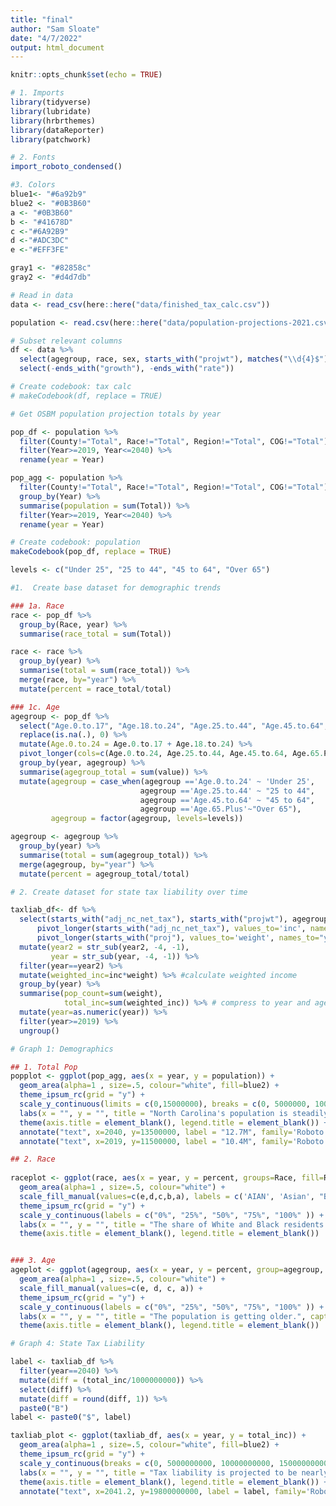 ```yaml
---
title: "final"
author: "Sam Sloate"
date: "4/7/2022"
output: html_document
---
```


```r
knitr::opts_chunk$set(echo = TRUE)

# 1. Imports
library(tidyverse)
library(lubridate)
library(hrbrthemes)
library(dataReporter)
library(patchwork)

# 2. Fonts
import_roboto_condensed()

#3. Colors
blue1<- "#6a92b9"
blue2 <- "#0B3B60"
a <- "#0B3B60"
b <- "#41678D"
c <-"#6A92B9"
d <-"#ADC3DC"
e <-"#EFF3FE"

gray1 <- "#82858c"
gray2 <- "#d4d7db"

```


```r

# Read in data
data <- read_csv(here::here("data/finished_tax_calc.csv"))

population <- read.csv(here::here("data/population-projections-2021.csv"), sep=";")

# Subset relevant columns
df <- data %>%
  select(agegroup, race, sex, starts_with("projwt"), matches("\\d{4}$")) %>%
  select(-ends_with("growth"), -ends_with("rate"))

# Create codebook: tax calc
# makeCodebook(df, replace = TRUE)


```

``` r

# Get OSBM population projection totals by year

pop_df <- population %>% 
  filter(County!="Total", Race!="Total", Region!="Total", COG!="Total") %>% 
  filter(Year>=2019, Year<=2040) %>% 
  rename(year = Year)

pop_agg <- population %>% 
  filter(County!="Total", Race!="Total", Region!="Total", COG!="Total") %>% 
  group_by(Year) %>% 
  summarise(population = sum(Total)) %>% 
  filter(Year>=2019, Year<=2040) %>% 
  rename(year = Year)

# Create codebook: population
makeCodebook(pop_df, replace = TRUE)

```


```r

levels <- c("Under 25", "25 to 44", "45 to 64", "Over 65")

#1.  Create base dataset for demographic trends

### 1a. Race
race <- pop_df %>% 
  group_by(Race, year) %>% 
  summarise(race_total = sum(Total))

race <- race %>% 
  group_by(year) %>% 
  summarise(total = sum(race_total)) %>% 
  merge(race, by="year") %>% 
  mutate(percent = race_total/total)

### 1c. Age
agegroup <- pop_df %>% 
  select("Age.0.to.17", "Age.18.to.24", "Age.25.to.44", "Age.45.to.64", "Age.65.Plus", "year") %>% 
  replace(is.na(.), 0) %>% 
  mutate(Age.0.to.24 = Age.0.to.17 + Age.18.to.24) %>% 
  pivot_longer(cols=c(Age.0.to.24, Age.25.to.44, Age.45.to.64, Age.65.Plus), names_to='agegroup') %>% 
  group_by(year, agegroup) %>% 
  summarise(agegroup_total = sum(value)) %>% 
  mutate(agegroup = case_when(agegroup =='Age.0.to.24' ~ 'Under 25',
                             agegroup =='Age.25.to.44' ~ "25 to 44",
                             agegroup =='Age.45.to.64' ~ "45 to 64",
                             agegroup =='Age.65.Plus'~"Over 65"),
         agegroup = factor(agegroup, levels=levels))  

agegroup <- agegroup %>% 
  group_by(year) %>% 
  summarise(total = sum(agegroup_total)) %>% 
  merge(agegroup, by="year") %>% 
  mutate(percent = agegroup_total/total)

```

``` r
# 2. Create dataset for state tax liability over time

taxliab_df<- df %>%  
  select(starts_with("adj_nc_net_tax"), starts_with("projwt"), agegroup) %>% 
      pivot_longer(starts_with("adj_nc_net_tax"), values_to='inc', names_to="year") %>% 
      pivot_longer(starts_with("proj"), values_to='weight', names_to="year2") %>% 
  mutate(year2 = str_sub(year2, -4, -1),
         year = str_sub(year, -4, -1)) %>% 
  filter(year==year2) %>% 
  mutate(weighted_inc=inc*weight) %>% #calculate weighted income
  group_by(year) %>% 
  summarise(pop_count=sum(weight),
            total_inc=sum(weighted_inc)) %>% # compress to year and agegroup
  mutate(year=as.numeric(year)) %>% 
  filter(year>=2019) %>% 
  ungroup()

```


``` r

# Graph 1: Demographics

## 1. Total Pop
popplot <- ggplot(pop_agg, aes(x = year, y = population)) + 
  geom_area(alpha=1 , size=.5, colour="white", fill=blue2) +
  theme_ipsum_rc(grid = "y") +
  scale_y_continuous(limits = c(0,15000000), breaks = c(0, 5000000, 10000000, 15000000), labels = c("0", "5M", "10M", "15M")) + 
  labs(x = "", y = "", title = "North Carolina's population is steadily growing", caption= "Source: Office of State Budget and Management") +
  theme(axis.title = element_blank(), legend.title = element_blank()) +
  annotate("text", x=2040, y=13500000, label = "12.7M", family='Roboto Condensed', color='#505050', fontface=2) +
  annotate("text", x=2019, y=11500000, label = "10.4M", family='Roboto Condensed', color='#505050', fontface=2)

## 2. Race
  
raceplot <- ggplot(race, aes(x = year, y = percent, groups=Race, fill=Race)) + 
  geom_area(alpha=1 , size=.5, colour="white") +
  scale_fill_manual(values=c(e,d,c,b,a), labels = c('AIAN', 'Asian', "Black", "Other", "White")) + 
  theme_ipsum_rc(grid = "y") +
  scale_y_continuous(labels = c("0%", "25%", "50%", "75%", "100%" )) +
  labs(x = "", y = "", title = "The share of White and Black residents is shrinking.", subtitle = 'People with Hispanic ethnicity have been included in broader race categories.', caption= "Source: Office of State Budget and Management") +
  theme(axis.title = element_blank(), legend.title = element_blank()) 


### 3. Age
ageplot <- ggplot(agegroup, aes(x = year, y = percent, group=agegroup, fill=agegroup)) + 
  geom_area(alpha=1 , size=.5, colour="white") +
  scale_fill_manual(values=c(e, d, c, a)) + 
  theme_ipsum_rc(grid = "y") +
  scale_y_continuous(labels = c("0%", "25%", "50%", "75%", "100%" )) +
  labs(x = "", y = "", title = "The population is getting older.", caption= "Source: Office of State Budget and Management") +
  theme(axis.title = element_blank(), legend.title = element_blank()) 

```


``` r

# Graph 4: State Tax Liability

label <- taxliab_df %>% 
  filter(year==2040) %>% 
  mutate(diff = (total_inc/1000000000)) %>% 
  select(diff) %>% 
  mutate(diff = round(diff, 1)) %>% 
  paste0("B") 
label <- paste0("$", label)

taxliab_plot <- ggplot(taxliab_df, aes(x = year, y = total_inc)) + 
  geom_area(alpha=1 , size=.5, colour="white", fill=blue2) +
  theme_ipsum_rc(grid = "y") +
  scale_y_continuous(breaks = c(0, 5000000000, 10000000000, 15000000000, 20000000000), labels = c("$0B", "$5B", "$10B", "$15B", "$20B")) +
  labs(x = "", y = "", title = "Tax liability is projected to be nearly $20B in 2040.") +
  theme(axis.title = element_blank(), legend.title = element_blank()) +
  annotate("text", x=2041.2, y=19800000000, label = label, family='Roboto Condensed', color='#505050', fontface=2) 

```

